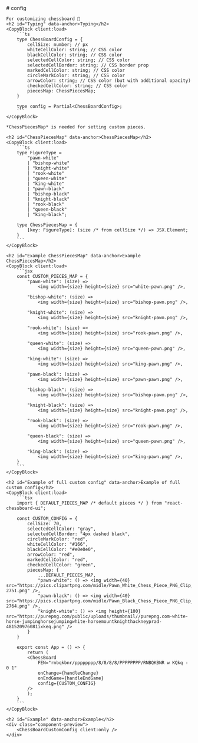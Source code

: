 ---
---


<LayoutDocs active="/properties/config">
    # config

    For customizing chessboard 💅
    <h2 id="Typing" data-anchor>Typing</h2>
    <CopyBlock client:load>
        ```ts
        type ChessBoardConfig = {
            cellSize: number; // px
            whiteCellColor: string; // CSS color
            blackCellColor: string; // CSS color
            selectedCellColor: string; // CSS color
            selectedCellBorder: string; // CSS border prop
            markedCellColor: string; // CSS color
            circleMarkColor: string; // CSS color
            arrowColor: string; // CSS color (but with additional opacity)
            checkedCellColor: string; // CSS color
            piecesMap: ChessPiecesMap;
        }

        type config = Partial<ChessBoardConfig>;
        ```
    </CopyBlock>

    *ChessPiecesMap* is needed for setting custom pieces.

    <h2 id="ChessPiecesMap" data-anchor>ChessPiecesMap</h2>
    <CopyBlock client:load>
        ```ts
        type FigureType = 
            "pawn-white"
            | "bishop-white" 
            | "knight-white" 
            | "rook-white" 
            | "queen-white" 
            | "king-white"
            | "pawn-black" 
            | "bishop-black" 
            | "knight-black" 
            | "rook-black" 
            | "queen-black" 
            | "king-black";

        type ChessPiecesMap = {
            [key: FigureType]: (size /* from cellSize */) => JSX.Element;
        }
        ```
    </CopyBlock>
    
    <h2 id="Example ChessPiecesMap" data-anchor>Example ChessPiecesMap</h2>
    <CopyBlock client:load>
        ```jsx
        const CUSTOM_PIECES_MAP = {
            "pawn-white": (size) => 
                <img width={size} height={size} src="white-pawn.png" />,

            "bishop-white": (size) => 
                <img width={size} height={size} src="bishop-pawn.png" />,

            "knight-white": (size) => 
                <img width={size} height={size} src="knight-pawn.png" />, 

            "rook-white": (size) => 
                <img width={size} height={size} src="rook-pawn.png" />, 

            "queen-white": (size) => 
                <img width={size} height={size} src="queen-pawn.png" />, 
            
            "king-white": (size) => 
                <img width={size} height={size} src="king-pawn.png" />,
            
            "pawn-black": (size) => 
                <img width={size} height={size} src="pawn-pawn.png" />, 
            
            "bishop-black": (size) => 
                <img width={size} height={size} src="bishop-pawn.png" />, 
            
            "knight-black": (size) => 
                <img width={size} height={size} src="knight-pawn.png" />, 
            
            "rook-black": (size) => 
                <img width={size} height={size} src="rook-pawn.png" />, 
            
            "queen-black": (size) => 
                <img width={size} height={size} src="queen-pawn.png" />, 
            
            "king-black": (size) => 
                <img width={size} height={size} src="king-pawn.png" />,
        }
        ```
    </CopyBlock>

    <h2 id="Example of full custom config" data-anchor>Example of full custom config</h2>
    <CopyBlock client:load>
        ```tsx
        import { DEFAULT_PIECES_MAP /* default pieces */ } from "react-chessboard-ui";

        const CUSTOM_CONFIG = { 
            cellSize: 70,
            selectedCellColor: "gray",
            selectedCellBorder: "4px dashed black",
            circleMarkColor: "red",
            whiteCellColor: "#166",
            blackCellColor: "#e0e0e0",
            arrowColor: "red",
            markedCellColor: "red",
            checkedCellColor: "green",
            piecesMap: {
                ...DEFAULT_PIECES_MAP,
                "pawn-white": () => <img width={40} src="https://pics.clipartpng.com/midle/Pawn_White_Chess_Piece_PNG_Clip_Art-2751.png" />,
                "pawn-black": () => <img width={40} src="https://pics.clipartpng.com/midle/Pawn_Black_Chess_Piece_PNG_Clip_Art-2764.png" />,
                "knight-white": () => <img height={100} src="https://purepng.com/public/uploads/thumbnail//purepng.com-white-horse-jumpinghorsejumpingwhite-horsemountknighthackneyprad-481520976081ixkeq.png" />
            }
        }

        export const App = () => {
            return (
            <ChessBoard 
                FEN="rnbqkbnr/pppppppp/8/8/8/8/PPPPPPPP/RNBQKBNR w KQkq - 0 1"
                onChange={handleChange}
                onEndGame={handleEndGame}
                config={CUSTOM_CONFIG}
            />
            );
        }
        ```
    </CopyBlock>

    <h2 id="Example" data-anchor>Example</h2>
    <div class="component-preview">
        <ChessBoardCustomConfig client:only />
    </div>
</LayoutDocs>